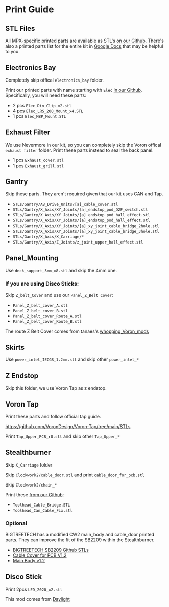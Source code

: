 # Print Guide

## STL Files

All MPX-specific printed parts are available as STL's [on our Github](https://github.com/MagicPhoenix/MPX-VORON-24R2-CBT).  There's also a printed parts list for the entire kit in [Google Docs](https://docs.google.com/spreadsheets/d/1sq6bseXc86FBtLO2oFyWzkVB8fIsAKgy3t2Gb7oZBL4/) that may be helpful to you.

## Electronics Bay

Completely skip offical `electronics_bay` folder.

Print our printed parts with name starting with `Elec` [in our Github](https://github.com/MagicPhoenix/MPX-VORON-24R2-CBT/tree/main/Printed%20Parts). Specifically, you will need these parts:
- 2 pcs `Elec_Din_Clip_x2.stl`
- 4 pcs `Elec_LRS_200_Mount_x4.STL`
- 1 pcs `Elec_M8P_Mount.STL`

## Exhaust Filter

We use Nevermore in our kit, so you can completely skip the Voron offical `exhaust filter` folder. Print these parts instead to seal the back panel.
- 1 pcs `Exhaust_cover.stl`
- 1 pcs `Exhaust_grill.stl`

## Gantry

Skip these parts.  They aren't required given that our kit uses CAN and Tap.
- `STLs/Gantry/AB_Drive_Units/[a]_cable_cover.stl`
- `STLs/Gantry/X_Axis/XY_Joints/[a]_endstop_pod_D2F_switch.stl`
- `STLs/Gantry/X_Axis/XY_Joints/[a]_endstop_pod_hall_effect.stl`
- `STLs/Gantry/X_Axis/XY_Joints/[a]_endstop_pod_hall_effect.stl`
- `STLs/Gantry/X_Axis/XY_Joints/[a]_xy_joint_cable_bridge_2hole.stl`
- `STLs/Gantry/X_Axis/XY_Joints/[a]_xy_joint_cable_bridge_3hole.stl`
- `STLs/Gantry/X_Axis/X_Carriage/*`
- `STLs/Gantry/X_Axis/Z_Joints/z_joint_upper_hall_effect.stl`

## Panel_Mounting

Use `deck_support_3mm_x8.stl` and skip the 4mm one.

### If you are using Disco Sticks:

Skip `Z_belt_Cover` and use our `Panel_Z_Belt Cover`:

- `Panel_Z_belt_cover_A.stl`
- `Panel_Z_belt_cover_B.stl`
- `Panel_Z_belt_cover_Route_A.stl`
- `Panel_Z_belt_cover_Route_B.stl`

The route Z Belt Cover comes from tanaes's [whopping_Voron_mods](https://github.com/tanaes/whopping_Voron_mods/tree/main/Z_belt_cable_cover/STL)

## Skirts

Use `power_inlet_IECGS_1.2mm.stl` and skip other `power_inlet_*`

## Z Endstop

Skip this folder, we use Voron Tap as z endstop. 

## Voron Tap

Print these parts and follow official tap guide.

https://github.com/VoronDesign/Voron-Tap/tree/main/STLs

Print `Tap_Upper_PCB_r8.stl` and skip other `Tap_Upper_*`

## Stealthburner

Skip `X_Carriage` folder

Skip `Clockwork2/cable_door.stl` and print `cable_door_for_pcb.stl`

Skip `Clockwork2/chain_*`

Print these [from our Github](https://github.com/MagicPhoenix/MPX-VORON-24R2-CBT/tree/main/Printed%20Parts):

- `Toolhead_Cable_Bridge.STL`
- `Toolhead_Can_Cable_Fix.stl`

### Optional 

BIGTREETECH has a modified CW2 main_body and cable_door printed parts. They can improve the fit of the SB2209 within the Stealthburner.

- [BIGTREETECH SB2209 Github STLs](https://github.com/bigtreetech/EBB/tree/master/EBB%20SB2240_2209%20CAN/STL)
- [Cable Cover for PCB V1.2](https://github.com/bigtreetech/EBB/blob/master/EBB%20SB2240_2209%20CAN/STL/Cable_Cover_For_PCB_V1.2.stl)
- [Main Body v1.2](https://github.com/bigtreetech/EBB/blob/master/EBB%20SB2240_2209%20CAN/STL/Main_Body_V1.2.stl)

## Disco Stick 

Print 2pcs `LED_2020_x2.stl`

This mod comes from [Daylight](https://github.com/VoronDesign/Voron-Hardware/tree/master/Daylight/Disco_on_a_stick_XXL)

